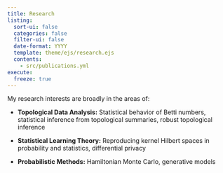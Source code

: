 ```yaml
---
title: Research
listing:
  sort-ui: false
  categories: false
  filter-ui: false
  date-format: YYYY
  template: theme/ejs/research.ejs
  contents:
    - src/publications.yml
execute:
  freeze: true
---
```


My research interests are broadly in the areas of:

* **Topological Data Analysis:** Statistical behavior of Betti numbers, statistical inference from topological summaries, robust topological inference

* **Statistical Learning Theory:** Reproducing kernel Hilbert spaces in probability and statistics, differential privacy

* **Probabilistic Methods:** Hamiltonian Monte Carlo, generative models


<br>